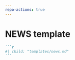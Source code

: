 ```yaml
---
repo-actions: true
---
```


# NEWS template {#newstemplate}

````markdown
```r
#| child: "templates/news.md"
```
````



